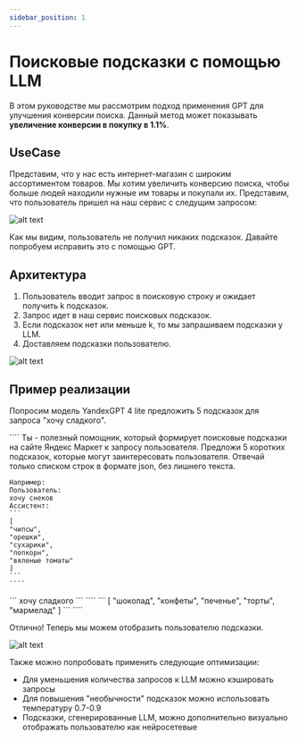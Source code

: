 ```yaml
---
sidebar_position: 1
---
```



# Поисковые подсказки с помощью LLM

В этом руководстве мы рассмотрим подход применения GPT для улучшения конверсии поиска. Данный метод может показывать **увеличение конверсии в покупку в 1.1%**.

## UseCase
Представим, что у нас есть интернет-магазин с широким ассортиментом товаров. Мы хотим увеличить конверсию поиска, чтобы больше людей находили нужные им товары и покупали их. Представим, что пользователь пришел на наш сервис с следущим запросом:

![alt text](/img/ssht.png)

Как мы видим, пользователь не получил никаких подсказок. Давайте попробуем исправить это с помощью GPT.

## Архитектура

1. Пользователь вводит запрос в поисковую строку и ожидает получить k подсказок.
2. Запрос идет в наш сервис поисковых подсказок.
3. Если подсказок нет или меньше k, то мы запрашиваем подсказки у LLM.
4. Доставляем подсказки пользователю.

![alt text](/img/llm-search-suggests-arch.drawio.svg)

## Пример реализации

Попросим модель YandexGPT 4 lite предложить 5 подсказок для запроса "хочу сладкого".

<Tabs>
  <TabItem value="system-prompt" label="Системный промпт" default>
    ````
    Ты - полезный помощник, который формирует поисковые  подсказки на сайте Яндекс Маркет к запросу пользователя. Предложи 5 коротких подсказок, которые могут заинтересовать пользователя. Отвечай только списком строк в формате json, без лишнего текста.

    Например:
    Пользователь:
    хочу снеков
    Ассистент:
    ```
    [
    "чипсы",
    "орешки",
    "сухарики",
    "попкорн",
    "вяленые томаты"
    ]
    ```
    ````
  </TabItem>
  <TabItem value="user-prompt" label="Пользовательский промпт">
    ```
    хочу сладкого
    ```
  </TabItem>
  <TabItem value="model-answer" label="Ответ модели">
    ````
    ```
    [
    "шоколад",
    "конфеты",
    "печенье",
    "торты",
    "мармелад"
    ]
    ```
    ````
  </TabItem>
</Tabs>

Отлично! Теперь мы можем отобразить пользователю подсказки.

![alt text](/img/search-suggests-success.png)

Также можно попробовать применить следующие оптимизации:

- Для уменьшения количества запросов к LLM можно кэшировать запросы
- Для повышения "необычности" подсказок можно использовать температуру 0.7-0.9
- Подсказки, сгенерированные LLM, можно дополнительно визуально отображать пользователю как нейросетевые